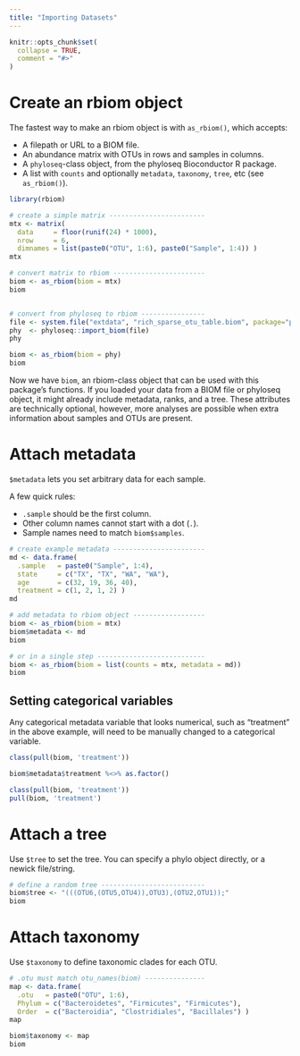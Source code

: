 ```yaml
---
title: "Importing Datasets"
---
```


```r
knitr::opts_chunk$set(
  collapse = TRUE,
  comment = "#>"
)
```



# Create an rbiom object

The fastest way to make an rbiom object is with `as_rbiom()`, which accepts:

* A filepath or URL to a BIOM file.
* An abundance matrix with OTUs in rows and samples in columns.
* A `phyloseq`-class object, from the phyloseq Bioconductor R package.
* A list with `counts` and optionally `metadata`, `taxonomy`, `tree`, etc (see `as_rbiom()`).


```r
library(rbiom)

# create a simple matrix ------------------------
mtx <- matrix(
  data     = floor(runif(24) * 1000), 
  nrow     = 6, 
  dimnames = list(paste0("OTU", 1:6), paste0("Sample", 1:4)) )
mtx

# convert matrix to rbiom -----------------------
biom <- as_rbiom(biom = mtx)
biom


# convert from phyloseq to rbiom ----------------
file <- system.file("extdata", "rich_sparse_otu_table.biom", package="phyloseq")
phy  <- phyloseq::import_biom(file)
phy

biom <- as_rbiom(biom = phy)
biom
```


Now we have `biom`, an rbiom-class object that can be used with this package's functions. If you loaded your data from a BIOM file or phyloseq object, it might already include metadata, ranks, and a tree. These attributes are technically optional, however, more analyses are possible when extra information about samples and OTUs are present.




# Attach metadata

`$metadata` lets you set arbitrary data for each sample.

A few quick rules:

* `.sample` should be the first column.
* Other column names cannot start with a dot (`.`).
* Sample names need to match `biom$samples`.


```r
# create example metadata -----------------------
md <- data.frame(
  .sample   = paste0("Sample", 1:4),
  state     = c("TX", "TX", "WA", "WA"),
  age       = c(32, 19, 36, 40),
  treatment = c(1, 2, 1, 2) )
md

# add metadata to rbiom object ------------------
biom <- as_rbiom(biom = mtx)
biom$metadata <- md
biom

# or in a single step ---------------------------
biom <- as_rbiom(biom = list(counts = mtx, metadata = md))
biom
```


## Setting categorical variables

Any categorical metadata variable that looks numerical, such as "treatment" in the above example, will need to be manually changed to a categorical variable.


```r
class(pull(biom, 'treatment'))

biom$metadata$treatment %<>% as.factor()

class(pull(biom, 'treatment'))
pull(biom, 'treatment')
```



# Attach a tree

Use `$tree` to set the tree. You can specify a phylo object directly, or a newick file/string.


```r
# define a random tree --------------------------
biom$tree <- "(((OTU6,(OTU5,OTU4)),OTU3),(OTU2,OTU1));"
biom
```




# Attach taxonomy

Use `$taxonomy` to define taxonomic clades for each OTU.


```r
# .otu must match otu_names(biom) ---------------
map <- data.frame(
  .otu   = paste0("OTU", 1:6),
  Phylum = c("Bacteroidetes", "Firmicutes", "Firmicutes"),
  Order  = c("Bacteroidia", "Clostridiales", "Bacillales") )
map

biom$taxonomy <- map
biom
```
